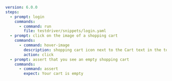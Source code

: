 ```yaml testdriver/hover-image.yaml highlight={9-11}
version: 6.0.0
steps:
  - prompt: login
    commands:
      - command: run
        file: testdriver/snippets/login.yaml
  - prompt: click on the image of a shopping cart
    commands:
      - command: hover-image
        description: shopping cart icon next to the Cart text in the top right corner
        action: click
  - prompt: assert that you see an empty shopping cart
    commands:
      - command: assert
        expect: Your cart is empty
```
